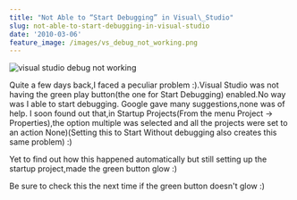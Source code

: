 ```yaml
---
title: "Not Able to “Start Debugging” in Visual\_Studio"
slug: not-able-to-start-debugging-in-visual-studio
date: '2010-03-06'
feature_image: /images/vs_debug_not_working.png
---
```

![visual studio debug not working](/images/vs_debug_not_working.png)

Quite a few days back,I faced a peculiar problem :).Visual Studio was not having the green play button(the one for Start Debugging) enabled.No way was I able to start debugging. Google gave many suggestions,none was of help. I soon found out that,in Startup Projects(From the menu Project -> Properties),the option multiple was selected and all the projects were set to an action None)(Setting this to Start Without debugging also creates this same problem) :)

Yet to find out how this happened automatically but still setting up the startup project,made the green button glow :)

Be sure to check this the next time if the green button doesn't glow :)
